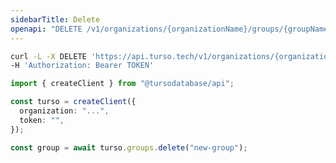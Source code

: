 ```yaml
---
sidebarTitle: Delete
openapi: "DELETE /v1/organizations/{organizationName}/groups/{groupName}"
---
```


<RequestExample>

```bash cURL
curl -L -X DELETE 'https://api.turso.tech/v1/organizations/{organizationName}/groups/{groupName}' \
-H 'Authorization: Bearer TOKEN'
```

```ts Node.js
import { createClient } from "@tursodatabase/api";

const turso = createClient({
  organization: "...",
  token: "",
});

const group = await turso.groups.delete("new-group");
```

</RequestExample>

